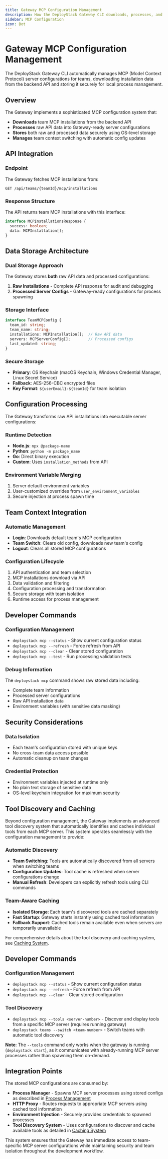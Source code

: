 ```yaml
---
title: Gateway MCP Configuration Management
description: How the DeployStack Gateway CLI downloads, processes, and securely stores MCP server configurations for teams
sidebar: MCP Configuration
icon: Bot
---
```


# Gateway MCP Configuration Management

The DeployStack Gateway CLI automatically manages MCP (Model Context Protocol) server configurations for teams, downloading installation data from the backend API and storing it securely for local process management.

## Overview

The Gateway implements a sophisticated MCP configuration system that:

- **Downloads** team MCP installations from the backend API
- **Processes** raw API data into Gateway-ready server configurations  
- **Stores** both raw and processed data securely using OS-level storage
- **Manages** team context switching with automatic config updates

## API Integration

### Endpoint
The Gateway fetches MCP installations from:
```
GET /api/teams/{teamId}/mcp/installations
```

### Response Structure
The API returns team MCP installations with this interface:
```typescript
interface MCPInstallationsResponse {
  success: boolean;
  data: MCPInstallation[];
}
```

## Data Storage Architecture

### Dual Storage Approach
The Gateway stores **both** raw API data and processed configurations:

1. **Raw Installations** - Complete API response for audit and debugging
2. **Processed Server Configs** - Gateway-ready configurations for process spawning

### Storage Interface
```typescript
interface TeamMCPConfig {
  team_id: string;
  team_name: string;
  installations: MCPInstallation[];  // Raw API data
  servers: MCPServerConfig[];        // Processed configs
  last_updated: string;
}
```

### Secure Storage
- **Primary**: OS Keychain (macOS Keychain, Windows Credential Manager, Linux Secret Service)
- **Fallback**: AES-256-CBC encrypted files
- **Key Format**: `${userEmail}-${teamId}` for team isolation

## Configuration Processing

The Gateway transforms raw API installations into executable server configurations:

### Runtime Detection
- **Node.js**: `npx @package-name`
- **Python**: `python -m package_name`  
- **Go**: Direct binary execution
- **Custom**: Uses `installation_methods` from API

### Environment Variable Merging
1. Server default environment variables
2. User-customized overrides from `user_environment_variables`
3. Secure injection at process spawn time

## Team Context Integration

### Automatic Management
- **Login**: Downloads default team's MCP configuration
- **Team Switch**: Clears old config, downloads new team's config
- **Logout**: Clears all stored MCP configurations

### Configuration Lifecycle
1. API authentication and team selection
2. MCP installations download via API
3. Data validation and filtering
4. Configuration processing and transformation
5. Secure storage with team isolation
6. Runtime access for process management

## Developer Commands

### Configuration Management
- `deploystack mcp --status` - Show current configuration status
- `deploystack mcp --refresh` - Force refresh from API
- `deploystack mcp --clear` - Clear stored configuration
- `deploystack mcp --test` - Run processing validation tests

### Debug Information
The `deploystack mcp` command shows raw stored data including:
- Complete team information
- Processed server configurations
- Raw API installation data
- Environment variables (with sensitive data masking)

## Security Considerations

### Data Isolation
- Each team's configuration stored with unique keys
- No cross-team data access possible
- Automatic cleanup on team changes

### Credential Protection
- Environment variables injected at runtime only
- No plain text storage of sensitive data
- OS-level keychain integration for maximum security

## Tool Discovery and Caching

Beyond configuration management, the Gateway implements an advanced tool discovery system that automatically identifies and caches individual tools from each MCP server. This system operates seamlessly with the configuration management to provide:

### Automatic Discovery
- **Team Switching**: Tools are automatically discovered from all servers when switching teams
- **Configuration Updates**: Tool cache is refreshed when server configurations change
- **Manual Refresh**: Developers can explicitly refresh tools using CLI commands

### Team-Aware Caching
- **Isolated Storage**: Each team's discovered tools are cached separately
- **Fast Startup**: Gateway starts instantly using cached tool information
- **Fallback Support**: Cached tools remain available even when servers are temporarily unavailable

For comprehensive details about the tool discovery and caching system, see [Caching System](./caching-system).

## Developer Commands

### Configuration Management
- `deploystack mcp --status` - Show current configuration status
- `deploystack mcp --refresh` - Force refresh from API
- `deploystack mcp --clear` - Clear stored configuration

### Tool Discovery
- `deploystack mcp --tools <server-number>` - Discover and display tools from a specific MCP server (requires running gateway)
- `deploystack teams --switch <team-number>` - Switch teams with automatic tool discovery

**Note**: The `--tools` command only works when the gateway is running (`deploystack start`), as it communicates with already-running MCP server processes rather than spawning them on-demand.

## Integration Points

The stored MCP configurations are consumed by:

- **Process Manager** - Spawns MCP server processes using stored configs as described in [Process Management](./process-management)
- **HTTP Proxy** - Routes requests to appropriate MCP servers using cached tool information
- **Environment Injection** - Securely provides credentials to spawned processes
- **Tool Discovery System** - Uses configurations to discover and cache available tools as detailed in [Caching System](./caching-system)

This system ensures that the Gateway has immediate access to team-specific MCP server configurations while maintaining security and team isolation throughout the development workflow.

